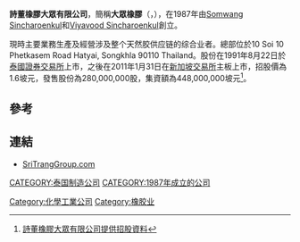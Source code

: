 '''詩董橡膠大眾有限公司'''，簡稱'''大眾橡膠'''（'''{{lang-en|Sri Trang Agro-Industry Public Company Limited}}'''，{{sgx|NC2}}），在1987年由[[Somwang_Sincharoenkul|Somwang Sincharoenkul]]和[[Viyavood_Sincharoenkul|Viyavood Sincharoenkul]]創立。

現時主要業務生產及經營涉及整个天然胶供应链的综合业者。總部位於10 Soi 10 Phetkasem Road Hatyai, Songkhla 90110 Thailand。股份在1991年8月22日於[[泰國證券交易所|泰國證券交易所]]上市，之後在2011年1月31日在[[新加坡交易所|新加坡交易所]]主板上市，招股價為1.6坡元，發售股份為280,000,000股，集資額為448,000,000坡元<ref>[http://info.sgx.com/webipo.nsf/IPOAttachmentsName/SRI%20TRANG%20AGRO-INDUSTRY%20PUBLIC%20COMPANY%20LIMITED/$File/Flower%20Final%20Prospectus.pdf 詩董橡膠大眾有限公司提供招股資料]{{dead link|date=2018年4月 |bot=InternetArchiveBot |fix-attempted=yes }}</ref>。

==參考==
{{reflist}}

==連結==
*[http://www.sritranggroup.com SriTrangGroup.com] {{Wayback|url=http://www.sritranggroup.com/ |date=20201203014757 }}

[[Category:化學工業公司|Category:化學工業公司]]
[[CATEGORY:泰国制造公司|CATEGORY:泰国制造公司]]
[[Category:橡胶业|Category:橡胶业]]
[[CATEGORY:1987年成立的公司|CATEGORY:1987年成立的公司]]